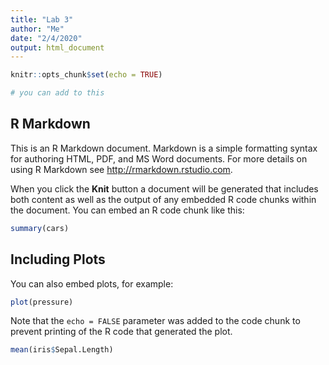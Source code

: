 ```yaml
---
title: "Lab 3"
author: "Me"
date: "2/4/2020"
output: html_document
---
```


```r
knitr::opts_chunk$set(echo = TRUE)

# you can add to this

```

## R Markdown

This is an R Markdown document. Markdown is a simple formatting syntax for authoring HTML, PDF, and MS Word documents. For more details on using R Markdown see <http://rmarkdown.rstudio.com>.

When you click the **Knit** button a document will be generated that includes both content as well as the output of any embedded R code chunks within the document. You can embed an R code chunk like this:

```r
summary(cars)
```

## Including Plots

You can also embed plots, for example:

```r
plot(pressure)
```

Note that the `echo = FALSE` parameter was added to the code chunk to prevent printing of the R code that generated the plot.



```r
mean(iris$Sepal.Length)
```

